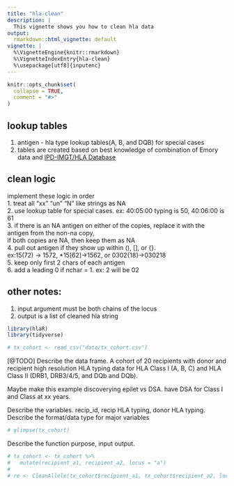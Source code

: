 ```yaml
---
title: "hla-clean"
description: |
  This vignette shows you how to clean hla data
output:
  rmarkdown::html_vignette: default
vignette: |
  %\VignetteEngine{knitr::rmarkdown}
  %\VignetteIndexEntry{hla-clean}
  %\usepackage[utf8]{inputenc}
---
```


```r
knitr::opts_chunk$set(
  collapse = TRUE,
  comment = "#>"
)
```

## lookup tables
1. antigen - hla type lookup tables(A, B, and DQB) for special cases
2. tables are created based on best knowledge of combination of Emory data and [IPD-IMGT/HLA Database](http://www.ebi.ac.uk/ipd/imgt/hla/dictionary.html)

## clean logic
implement these logic in order<br>
1. treat all "xx" "un" "N" like strings as NA<br>
2. use lookup table for special cases. ex: 40:05:00	typing is 50, 40:06:00	is 61<br>
3. if there is an NA antigen on either of the copies, replace it with the antigen from the non-na copy,<br>if both copies are NA, then keep them as NA<br>
4. pull out antigen if they show up within (), [], or {}.<br>ex:15(72) -> 1572, *15[62]->1562, or 0302{18}->030218<br>
5. keep only first 2 chars of each antigen<br>
6. add a leading 0 if nchar = 1. ex: 2 will be 02<br>

## other notes:
1. input argument must be both chains of the locus<br>
2. output is a list of cleaned hla string

```r
library(hlaR)
library(tidyverse)
```

```r
# tx_cohort <- read_csv("data/tx_cohort.csv")
```

[@TODO] Describe the data frame. A cohort of 20 recipients with donor and recipient high resolution HLA typing data for HLA Class I (A, B, C) and HLA Class II (DRB1, DRB3/4/5, and DQb and DQb).

Maybe make this example discoverying epilet vs DSA. have DSA for Class I and Class at xx years.

Describe the variables. recip\_id, recip HLA typing, donor HLA typing. Describe the format/data type for major variables

```r
# glimpse(tx_cohort)
```

Describe the function purpose, input output.

```r

# tx_cohort <- tx_cohort %>% 
#   mutate(recipient_a1, recipient_a2, locus = "a")
# 
# re <- CleanAllele(tx_cohort$recipient_a1, tx_cohort$recipient_a2, locus = "a")
```



